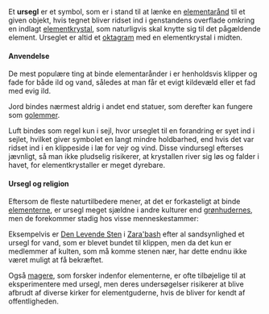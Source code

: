 {{title:Ursegl}}
{{author:Laura Holmegaard}}
{{timestamp:2011-01-16T09:12:21Z}}
{{copyright:Ursegl}}
Et '''ursegl''' er et symbol, som er i stand til at lænke en [[elementarånd]] til et given objekt, hvis tegnet bliver ridset ind i genstandens overflade omkring en indlagt [[elementkrystal]], som naturligvis skal knytte sig til det pågældende element. Urseglet er altid et [[oktagram]] med en elementkrystal i midten.

====Anvendelse====
De mest populære ting at binde elementarånder i er henholdsvis klipper og fade for både ild og vand, således at man får et evigt kildevæld eller et fad med evig ild.

Jord bindes nærmest aldrig i andet end statuer, som derefter kan fungere som [[golem]]mer.

Luft bindes som regel kun i sejl, hvor urseglet til en forandring er syet ind i sejlet, hvilket giver symbolet en langt mindre holdbarhed, end hvis det var ridset ind i en klippeside i læ for vejr og vind. Disse vindursegl efterses jævnligt, så man ikke pludselig risikerer, at krystallen river sig løs og falder i havet, for elementkrystaller er meget dyrebare.

====Ursegl og religion====
Eftersom de fleste naturtilbedere mener, at det er forkasteligt at binde [[elementerne]], er ursegl meget sjældne i andre kulturer end [[grønhud|grønhudernes]], men de forekommer stadig hos visse menneskestammer:

Eksempelvis er [[Den Levende Sten]] i [[Zara'bash]] efter al sandsynlighed et ursegl for vand, som er blevet bundet til klippen, men da det kun er medlemmer af kulten, som må komme stenen nær, har dette endnu ikke været muligt at få bekræftet.

Også [[mager|magere]], som forsker indenfor elementerne, er ofte tilbøjelige til at eksperimentere med ursegl, men deres undersøgelser risikerer at blive afbrudt af diverse kirker for elementguderne, hvis de bliver for kendt af offentligheden.